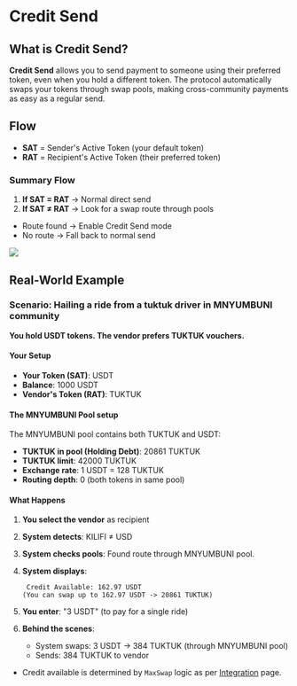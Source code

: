 # Credit Send

## What is Credit Send?

**Credit Send** allows you to send payment to someone using their preferred token, even when you hold a different token. The protocol automatically swaps your tokens through swap pools, making cross-community payments as easy as a regular send.

## Flow

- **SAT** = Sender's Active Token (your default token)
- **RAT** = Recipient's Active Token (their preferred token)

### Summary Flow

1. **If SAT = RAT** → Normal direct send
2. **If SAT ≠ RAT** → Look for a swap route through pools
  - Route found → Enable Credit Send mode
  - No route → Fall back to normal send

![](/sat_rat.png)


## Real-World Example

### Scenario: Hailing a ride from a tuktuk driver in MNYUMBUNI community

**You hold USDT tokens. The vendor prefers TUKTUK vouchers.**

#### Your Setup
- **Your Token (SAT)**: USDT
- **Balance**: 1000 USDT
- **Vendor's Token (RAT)**: TUKTUK


#### The MNYUMBUNI Pool setup
The MNYUMBUNI pool contains both TUKTUK and USDT:

- **TUKTUK in pool (Holding Debt)**: 20861 TUKTUK
- **TUKTUK limit**: 42000 TUKTUK
- **Exchange rate**: 1 USDT = 128 TUKTUK
- **Routing depth**: 0 (both tokens in same pool)

#### What Happens

1. **You select the vendor** as recipient
2. **System detects**: KILIFI ≠ USD
3. **System checks pools**: Found route through MNYUMBUNI pool.
4. **System displays**:
   ```
    Credit Available: 162.97 USDT
   (You can swap up to 162.97 USDT -> 20861 TUKTUK)
   ```

5. **You enter**: "3 USDT" (to pay for a single ride)

6. **Behind the scenes**:
   - System swaps: 3 USDT → 384 TUKTUK (through MNYUMBUNI pool)
   - Sends: 384 TUKTUK to vendor

* Credit available is determined by `MaxSwap` logic as per [Integration](/swappool/integration) page.